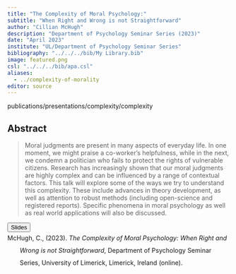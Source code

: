 ```yaml
---
title: "The Complexity of Moral Psychology:"
subtitle: "When Right and Wrong is not Straightforward"
author: "Cillian McHugh"
description: "Department of Psychology Seminar Series (2023)"
date: "April 2023"
institute: "UL/Department of Psychology Seminar Series"
bibliography: "../../../bib/My Library.bib"
image: featured.png
csl: "../../../bib/apa.csl"
aliases:   
  - ../complexity-of-morality
editor: source
---
```



publications/presentations/complexity/complexity


## Abstract

> Moral judgments are present in many aspects of everyday life. In one moment, we might praise a co-worker’s helpfulness, while in the next, we condemn a politician who fails to protect the rights of vulnerable citizens. Research has increasingly shown that our moral judgments are highly complex and can be influenced by a range of contextual factors. This talk will explore some of the ways we try to understand this complexity. These include advances in theory development, as well as attention to robust methods (including open-science and registered reports). Specific phenomena in moral psychology as well as real world applications will also be discussed.




<button type="button" class="btn btn-primary btn-sm" onclick="window.open('https://www.cillianmchugh.com//publications/presentations/complexity/complexity.html');" data-inline="true" >Slides</button>


```{=html}

<html xmlns="http://www.w3.org/1999/xhtml" xml:lang="en">
<head>
<meta http-equiv="Content-Type" content="text/html; charset=utf-8"/>
<title>Bibliography</title>
</head>
<body>
<div class="csl-bib-body" style="line-height: 2; margin-left: 2em; text-indent:-2em;">
  <div class="csl-entry">McHugh, C., (2023).  <i>The Complexity of Moral Psychology: When Right and Wrong is not Straightforward</i>, Department of Psychology Seminar Series, University of Limerick, Limerick, Ireland (online).
</div></body>
</html>

```
